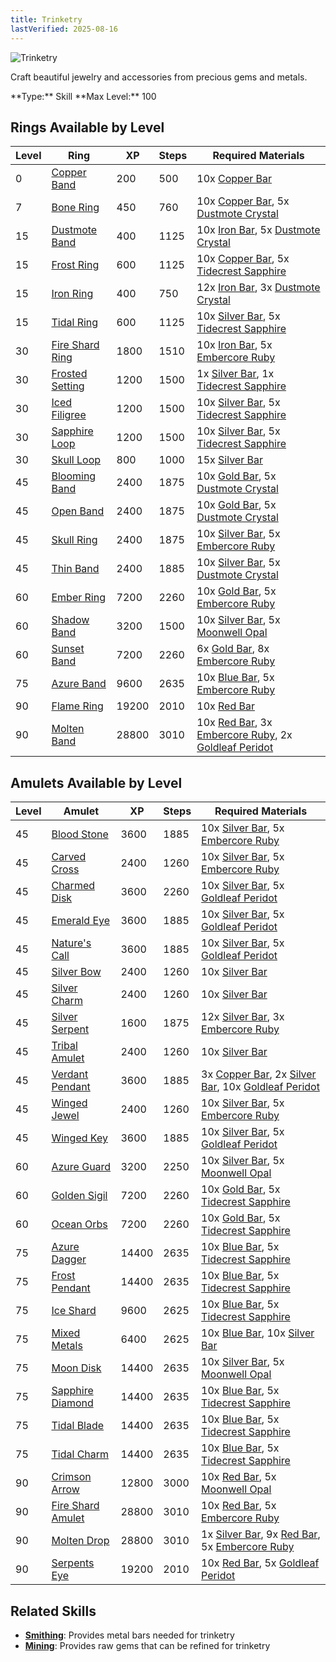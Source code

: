 ```yaml
---
title: Trinketry
lastVerified: 2025-08-16
---
```


<div className="flex items-start gap-6 mb-8">
  <div className="flex-shrink-0">
    <img src="/assets/icons/trinketry2.png" alt="Trinketry" className="w-24 h-24 border rounded-lg" />
  </div>
  <div className="flex-1">
    <div className="space-y-2">
      <p className="text-lg text-muted-foreground">Craft beautiful jewelry and accessories from precious gems and metals.</p>
      <div className="flex flex-wrap gap-4 text-sm">
        <span className="px-2 py-1 bg-green-100 dark:bg-green-900 rounded-md">
          **Type:** Skill
        </span>
        <span className="px-2 py-1 bg-purple-100 dark:bg-purple-900 rounded-md">
          **Max Level:** 100
        </span>
      </div>
    </div>
  </div>
</div>

## Rings Available by Level

| Level | Ring                                                         | XP    | Steps | Required Materials |
| ----- | ------------------------------------------------------------ | ----- | ----- | ------------------ |
| 0     | [Copper Band](/docs/items/individual/copper_band)           | 200   | 500   | 10x [Copper Bar](/docs/resources/individual/copper_bar) |
| 7     | [Bone Ring](/docs/items/individual/bone_ring)               | 450   | 760   | 10x [Copper Bar](/docs/resources/individual/copper_bar), 5x [Dustmote Crystal](/docs/resources/individual/dustmote_crystal) |
| 15    | [Dustmote Band](/docs/items/individual/dustmote_band)       | 400   | 1125  | 10x [Iron Bar](/docs/resources/individual/iron_bar), 5x [Dustmote Crystal](/docs/resources/individual/dustmote_crystal) |
| 15    | [Frost Ring](/docs/items/individual/frost_ring)             | 600   | 1125  | 10x [Copper Bar](/docs/resources/individual/copper_bar), 5x [Tidecrest Sapphire](/docs/resources/individual/tidecrest_sapphire) |
| 15    | [Iron Ring](/docs/items/individual/iron_ring)               | 400   | 750   | 12x [Iron Bar](/docs/resources/individual/iron_bar), 3x [Dustmote Crystal](/docs/resources/individual/dustmote_crystal) |
| 15    | [Tidal Ring](/docs/items/individual/tidal_ring)             | 600   | 1125  | 10x [Silver Bar](/docs/resources/individual/silver_bar), 5x [Tidecrest Sapphire](/docs/resources/individual/tidecrest_sapphire) |
| 30    | [Fire Shard Ring](/docs/items/individual/fire_shard_ring)   | 1800  | 1510  | 10x [Iron Bar](/docs/resources/individual/iron_bar), 5x [Embercore Ruby](/docs/resources/individual/embercore_ruby) |
| 30    | [Frosted Setting](/docs/items/individual/frosted_setting)   | 1200  | 1500  | 1x [Silver Bar](/docs/resources/individual/silver_bar), 1x [Tidecrest Sapphire](/docs/resources/individual/tidecrest_sapphire) |
| 30    | [Iced Filigree](/docs/items/individual/iced_filigree)       | 1200  | 1500  | 10x [Silver Bar](/docs/resources/individual/silver_bar), 5x [Tidecrest Sapphire](/docs/resources/individual/tidecrest_sapphire) |
| 30    | [Sapphire Loop](/docs/items/individual/sapphire_loop)       | 1200  | 1500  | 10x [Silver Bar](/docs/resources/individual/silver_bar), 5x [Tidecrest Sapphire](/docs/resources/individual/tidecrest_sapphire) |
| 30    | [Skull Loop](/docs/items/individual/skull_loop)             | 800   | 1000  | 15x [Silver Bar](/docs/resources/individual/silver_bar) |
| 45    | [Blooming Band](/docs/items/individual/blooming_band)       | 2400  | 1875  | 10x [Gold Bar](/docs/resources/individual/gold_bar), 5x [Dustmote Crystal](/docs/resources/individual/dustmote_crystal) |
| 45    | [Open Band](/docs/items/individual/open_band)               | 2400  | 1875  | 10x [Gold Bar](/docs/resources/individual/gold_bar), 5x [Dustmote Crystal](/docs/resources/individual/dustmote_crystal) |
| 45    | [Skull Ring](/docs/items/individual/skull_ring)             | 2400  | 1875  | 10x [Silver Bar](/docs/resources/individual/silver_bar), 5x [Embercore Ruby](/docs/resources/individual/embercore_ruby) |
| 45    | [Thin Band](/docs/items/individual/thin_band)               | 2400  | 1885  | 10x [Silver Bar](/docs/resources/individual/silver_bar), 5x [Dustmote Crystal](/docs/resources/individual/dustmote_crystal) |
| 60    | [Ember Ring](/docs/items/individual/ember_ring)             | 7200  | 2260  | 10x [Gold Bar](/docs/resources/individual/gold_bar), 5x [Embercore Ruby](/docs/resources/individual/embercore_ruby) |
| 60    | [Shadow Band](/docs/items/individual/shadow_band)           | 3200  | 1500  | 10x [Silver Bar](/docs/resources/individual/silver_bar), 5x [Moonwell Opal](/docs/resources/individual/moonwell_opal) |
| 60    | [Sunset Band](/docs/items/individual/sunset_band)           | 7200  | 2260  | 6x [Gold Bar](/docs/resources/individual/gold_bar), 8x [Embercore Ruby](/docs/resources/individual/embercore_ruby) |
| 75    | [Azure Band](/docs/items/individual/azure_band)             | 9600  | 2635  | 10x [Blue Bar](/docs/resources/individual/blue_bar), 5x [Embercore Ruby](/docs/resources/individual/embercore_ruby) |
| 90    | [Flame Ring](/docs/items/individual/flame_ring)             | 19200 | 2010  | 10x [Red Bar](/docs/resources/individual/red_bar) |
| 90    | [Molten Band](/docs/items/individual/molten_band)           | 28800 | 3010  | 10x [Red Bar](/docs/resources/individual/red_bar), 3x [Embercore Ruby](/docs/resources/individual/embercore_ruby), 2x [Goldleaf Peridot](/docs/resources/individual/goldleaf_peridot) |

## Amulets Available by Level

| Level | Amulet                                                       | XP    | Steps | Required Materials |
| ----- | ------------------------------------------------------------ | ----- | ----- | ------------------ |
| 45    | [Blood Stone](/docs/items/individual/blood_stone)           | 3600  | 1885  | 10x [Silver Bar](/docs/resources/individual/silver_bar), 5x [Embercore Ruby](/docs/resources/individual/embercore_ruby) |
| 45    | [Carved Cross](/docs/items/individual/carved_cross)         | 2400  | 1260  | 10x [Silver Bar](/docs/resources/individual/silver_bar), 5x [Embercore Ruby](/docs/resources/individual/embercore_ruby) |
| 45    | [Charmed Disk](/docs/items/individual/charmed_disk)         | 3600  | 2260  | 10x [Silver Bar](/docs/resources/individual/silver_bar), 5x [Goldleaf Peridot](/docs/resources/individual/goldleaf_peridot) |
| 45    | [Emerald Eye](/docs/items/individual/emerald_eye)           | 3600  | 1885  | 10x [Silver Bar](/docs/resources/individual/silver_bar), 5x [Goldleaf Peridot](/docs/resources/individual/goldleaf_peridot) |
| 45    | [Nature's Call](/docs/items/individual/natures_call)        | 3600  | 1885  | 10x [Silver Bar](/docs/resources/individual/silver_bar), 5x [Goldleaf Peridot](/docs/resources/individual/goldleaf_peridot) |
| 45    | [Silver Bow](/docs/items/individual/silver_bow)             | 2400  | 1260  | 10x [Silver Bar](/docs/resources/individual/silver_bar) |
| 45    | [Silver Charm](/docs/items/individual/silver_charm)         | 2400  | 1260  | 10x [Silver Bar](/docs/resources/individual/silver_bar) |
| 45    | [Silver Serpent](/docs/items/individual/silver_serpent)     | 1600  | 1875  | 12x [Silver Bar](/docs/resources/individual/silver_bar), 3x [Embercore Ruby](/docs/resources/individual/embercore_ruby) |
| 45    | [Tribal Amulet](/docs/items/individual/tribal_amulet)       | 2400  | 1260  | 10x [Silver Bar](/docs/resources/individual/silver_bar) |
| 45    | [Verdant Pendant](/docs/items/individual/verdant_pendant)   | 3600  | 1885  | 3x [Copper Bar](/docs/resources/individual/copper_bar), 2x [Silver Bar](/docs/resources/individual/silver_bar), 10x [Goldleaf Peridot](/docs/resources/individual/goldleaf_peridot) |
| 45    | [Winged Jewel](/docs/items/individual/winged_jewel)         | 2400  | 1260  | 10x [Silver Bar](/docs/resources/individual/silver_bar), 5x [Embercore Ruby](/docs/resources/individual/embercore_ruby) |
| 45    | [Winged Key](/docs/items/individual/winged_key)             | 3600  | 1885  | 10x [Silver Bar](/docs/resources/individual/silver_bar), 5x [Goldleaf Peridot](/docs/resources/individual/goldleaf_peridot) |
| 60    | [Azure Guard](/docs/items/individual/azure_guard)           | 3200  | 2250  | 10x [Silver Bar](/docs/resources/individual/silver_bar), 5x [Moonwell Opal](/docs/resources/individual/moonwell_opal) |
| 60    | [Golden Sigil](/docs/items/individual/golden_sigil)         | 7200  | 2260  | 10x [Gold Bar](/docs/resources/individual/gold_bar), 5x [Tidecrest Sapphire](/docs/resources/individual/tidecrest_sapphire) |
| 60    | [Ocean Orbs](/docs/items/individual/ocean_orbs)             | 7200  | 2260  | 10x [Gold Bar](/docs/resources/individual/gold_bar), 5x [Tidecrest Sapphire](/docs/resources/individual/tidecrest_sapphire) |
| 75    | [Azure Dagger](/docs/items/individual/azure_dagger)         | 14400 | 2635  | 10x [Blue Bar](/docs/resources/individual/blue_bar), 5x [Tidecrest Sapphire](/docs/resources/individual/tidecrest_sapphire) |
| 75    | [Frost Pendant](/docs/items/individual/frost_pendant)       | 14400 | 2635  | 10x [Blue Bar](/docs/resources/individual/blue_bar), 5x [Tidecrest Sapphire](/docs/resources/individual/tidecrest_sapphire) |
| 75    | [Ice Shard](/docs/items/individual/ice_shard)               | 9600  | 2625  | 10x [Blue Bar](/docs/resources/individual/blue_bar), 5x [Tidecrest Sapphire](/docs/resources/individual/tidecrest_sapphire) |
| 75    | [Mixed Metals](/docs/items/individual/mixed_metals)         | 6400  | 2625  | 10x [Blue Bar](/docs/resources/individual/blue_bar), 10x [Silver Bar](/docs/resources/individual/silver_bar) |
| 75    | [Moon Disk](/docs/items/individual/moon_disk)               | 14400 | 2635  | 10x [Silver Bar](/docs/resources/individual/silver_bar), 5x [Moonwell Opal](/docs/resources/individual/moonwell_opal) |
| 75    | [Sapphire Diamond](/docs/items/individual/sapphire_diamond) | 14400 | 2635  | 10x [Blue Bar](/docs/resources/individual/blue_bar), 5x [Tidecrest Sapphire](/docs/resources/individual/tidecrest_sapphire) |
| 75    | [Tidal Blade](/docs/items/individual/tidal_blade)           | 14400 | 2635  | 10x [Blue Bar](/docs/resources/individual/blue_bar), 5x [Tidecrest Sapphire](/docs/resources/individual/tidecrest_sapphire) |
| 75    | [Tidal Charm](/docs/items/individual/tidal_charm)           | 14400 | 2635  | 10x [Blue Bar](/docs/resources/individual/blue_bar), 5x [Tidecrest Sapphire](/docs/resources/individual/tidecrest_sapphire) |
| 90    | [Crimson Arrow](/docs/items/individual/crimson_arrow)       | 12800 | 3000  | 10x [Red Bar](/docs/resources/individual/red_bar), 5x [Moonwell Opal](/docs/resources/individual/moonwell_opal) |
| 90    | [Fire Shard Amulet](/docs/items/individual/fire_shard_amulet) | 28800 | 3010  | 10x [Red Bar](/docs/resources/individual/red_bar), 5x [Embercore Ruby](/docs/resources/individual/embercore_ruby) |
| 90    | [Molten Drop](/docs/items/individual/molten_drop)           | 28800 | 3010  | 1x [Silver Bar](/docs/resources/individual/silver_bar), 9x [Red Bar](/docs/resources/individual/red_bar), 5x [Embercore Ruby](/docs/resources/individual/embercore_ruby) |
| 90    | [Serpents Eye](/docs/items/individual/serpents_eye)         | 19200 | 2010  | 10x [Red Bar](/docs/resources/individual/red_bar), 5x [Goldleaf Peridot](/docs/resources/individual/goldleaf_peridot) |

## Related Skills

- **[Smithing](/docs/skills/individual/smithing)**: Provides metal bars needed for trinketry
- **[Mining](/docs/skills/individual/mining)**: Provides raw gems that can be refined for trinketry
